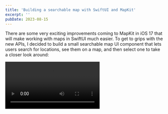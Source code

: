 ```yaml
---
title: 'Building a searchable map with SwiftUI and MapKit'
excerpt: ''
pubDate: 2023-08-15
---
```



There are some very exciting improvements coming to MapKit in iOS 17 that will make working with maps in SwiftUI much easier. To get to grips with the new APIs, I decided to build a small searchable map UI component that lets users search for locations, see them on a map, and then select one to take a closer look around:

<Video src="" />

## Creating a map view

The first step to creating the searchable map component above is to create a new SwiftUI view with MapKit's Map view inside it:

```swift:SearchableMap.swift
import SwiftUI
import MapKit

struct SearchableMap: View {
    @State private var position = MapCameraPosition.automatic

    var body: some View {
        Map(position: $position)
            .ignoresSafeArea()
    }
}
```

The `Map` view is initialised with an `automatic` camera position, which means that it will automatically zoom and pan to show all of the annotations that are added to the map. This is perfect for our use case, as we'll be adding pins for the locations that the user searches for.

Furthermore and to make things look a bit nicer, we can also use the `.ignoresSafeArea()` modifier to make the map view extend to the top and bottom of the screen.

## Adding a sheet overlay

Let's now add a sheet overlay with a custom view that allows the user to search for locations.

```swift:SearchableMap.swift
import SwiftUI
import MapKit

struct SearchableMap: View {
    @State private var position = MapCameraPosition.automatic
    @State private var isSheetPresented: Bool = true

    var body: some View {
        Map(position: $position)
            .ignoresSafeArea()
            .sheet(isPresented: $isSheetPresented) {
                SheetView()
            }
    }
}
```

And this is what the contents of the sheet view look like for now:

```swift:SheetView.swift
import SwiftUI
import MapKit

struct SheetView: View {
    @State private var search: String = ""

    var body: some View {
        VStack {
            // 1
            HStack {
                Image(systemName: "magnifyingglass")
                TextField("Search for a restaurant", text: $search)
                    .autocorrectionDisabled()
            }
            .modifier(TextFieldGrayBackgroundColor())

            Spacer()
        }
        .padding()
        // 2
        .interactiveDismissDisabled()
        // 3
        .presentationDetents([.height(200), .large])
        // 4
        .presentationBackground(.regularMaterial)
        // 5
        .presentationBackgroundInteraction(.enabled(upThrough: .large))
    }
}

struct TextFieldGrayBackgroundColor: ViewModifier {
    func body(content: Content) -> some View {
        content
            .padding(12)
            .background(.gray.opacity(0.1))
            .cornerRadius(8)
            .foregroundColor(.primary)
    }
}
```

Let's go through the code above step by step:

1. The sheet view has a search bar (`TextField`) at the top, with a binding to the `search` state property.
2. The user can not dismiss the sheet view by swiping it down.
3. The sheet view has two possible sizes: a small one (200 points tall) and a large one (the default size).
4. The sheet view has a regular material background, giving it a nice blur effect.
5. The sheet view's background is interactive, meaning that the user can interact with the map view behind it.

The great thing about this code is that we don't have to write any custom code to make the sheet resize when the user is searching for a location. The sheet view will automatically resize itself to the small size when the user starts typing in the search bar, and then back to the large size when the submits the search with the return key.

## Location search completion

Let's now provide the user with a list of search results as they type in the search bar.

To do this, we'll use the `MKLocalSearchCompleter` class from MapKit, which we'll use in a custom `LocationService` decorated with the new `@Observable` macro:

```swift:LocationService.swift
import MapKit

struct SearchCompletions: Identifiable {
    let id = UUID()
    let title: String
    let subTitle: String
}

@Observable
class LocationService: NSObject, MKLocalSearchCompleterDelegate {
    private let completer: MKLocalSearchCompleter

    var completions = [SearchCompletions]()

    init(completer: MKLocalSearchCompleter) {
        self.completer = completer
        super.init()
        self.completer.delegate = self
    }

    func update(queryFragment: String) {
        completer.resultTypes = .pointOfInterest
        completer.queryFragment = queryFragment
    }

    func completerDidUpdateResults(_ completer: MKLocalSearchCompleter) {
        completions = completer.results.map { .init(title: $0.title, subTitle: $0.subtitle) }
    }
}
```

Working with `MKLocalSearchCompleter` is rather straightforward. You just need to:

1. Create an instance of `MKLocalSearchCompleter`.
2. Set the delegate to an `NSObject` class that conforms to the `MKLocalSearchCompleterDelegate` protocol where you get notified about completion results as they come in through the `completerDidUpdateResults` method.
3. Update the `queryFragment` property to trigger a new request for completion results.

As opposed to its `MKLocalSearch` counterpart, `MKLocalSearchCompleter` has no rate limit, so you can update the `queryFragment` property as often as you want and there is no need to throttle the requests yourself.

### Displaying search completions

Now that we have a way of getting search completions, let's update the location service with the textfield's value and display the results as they come in in the sheet view:

```swift:SheetView.swift
import SwiftUI
import MapKit

struct SheetView: View {
    // 1
    @State private var locationService = LocationService(completer: .init())
    @State private var search: String = ""

    var body: some View {
        VStack {
            HStack {
                Image(systemName: "magnifyingglass")
                TextField("Search for a restaurant", text: $search)
                    .autocorrectionDisabled()
            }
            .modifier(TextFieldGrayBackgroundColor())

            Spacer()

            // 2
            List {
                ForEach(locationService.completions) { completion in
                    Button(action: { }) {
                        VStack(alignment: .leading) {
                            Text(completion.title)
                                .font(.headline)
                                .fontDesign(.rounded)
                            Text(completion.subTitle)
                        }
                    }
                    // 3
                    .listRowBackground(Color.clear)
                }
            }
            // 4
            .listStyle(.plain)
            .scrollContentBackground(.hidden)
        }
        // 5
        .onChange(of: search) {
            locationService.update(queryFragment: search)
        }
        .padding()
        .interactiveDismissDisabled()
        .presentationDetents([.height(200), .large])
        .presentationBackground(.regularMaterial)
        .presentationBackgroundInteraction(.enabled(upThrough: .large))
    }
}
```

Let's break down the code above step by step:

1. We create a new state property to hold the location service instance.
2. We display the search completions in a list.
3. We set the row background to `.clear` to remove the default background styles.
4. We set the list style to `.plain` and the `scrollContentBackground` to `.hidden` to remove the default list styles.
5. We update the location service's query fragment to trigger an update to the completions list whenever the search text changes.

## Location search results

## Selecting a location

## Look around scenes

```

```
